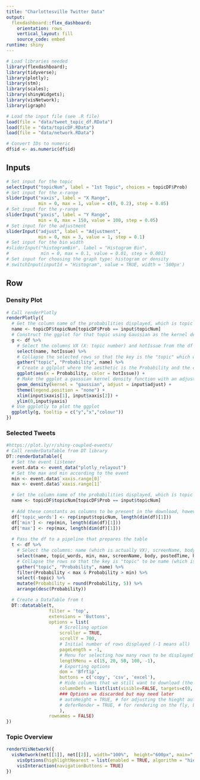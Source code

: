 ```yaml
---
title: "Charlottesville Twitter Data"
output: 
  flexdashboard::flex_dashboard:
    orientation: rows
    vertical_layout: fill
    source_code: embed
runtime: shiny
---
```


```r
# Load libraries needed
library(flexdashboard); 
library(tidyverse); 
library(plotly); 
library(stm); 
library(scales);
library(shinyWidgets);
library(visNetwork);
library(igraph)

# Load the input file (see .R file)
load(file = "data/tweet_topic_df.RData")
load(file = "data/topicDF.RData")
load(file = "data/network.RData")

# Convert IDs to numeric
df$id <- as.numeric(df$id)
```

Inputs {.sidebar}
-------------------------------------

```r
# Set input for the topic
selectInput("topicNum", label = "1st Topic", choices = topicDF$Prob)
# Set input for the x-range
sliderInput("xaxis", label = "X Range",
            min = 0, max = 1, value = c(0, 0.2), step = 0.05)
# Set input for the y-range
sliderInput("yaxis", label = "Y Range",
            min = 0, max = 150, value = 100, step = 0.05)
# Set input for the adjustment
sliderInput("adjust", label = "Adjustment",
            min = 0, max = 3, value = 1, step = 0.1)
# Set input for the bin width
#sliderInput("histogramBin", label = "Histogram Bin",
#            min = 0, max = 0.1, value = 0.01, step = 0.001)
# Set input for choosing the graph type: histogram or density
# switchInput(inputId = "Histogram", value = TRUE, width = '500px')
```

Row {.tabset .tabset-fade}
-------------------------------------
    
### Density Plot

```r
# Call renderPlotly
renderPlotly({
  # Get the column name of the probabilities displayed, which is topic number VX, and X is an int
  name <- topicDF$topicNum[topicDF$Prob == input$topicNum]
  # Construct the ggplot for that topic using Gaussian as the kernel density
  g <- df %>%
    # Select the columns VX (X: topic number) and hotIssue from the df
    select(name, hotIssue) %>%
    # Collapse the selected rows so that the key is the "topic" which would be the name (which is the topic number VX), and the "Probability" is the value
    gather("topic", "Probability", name) %>%
    # Create a gglplot where the aesthetic is the Probability and the color is the hotIssue
    ggplot(aes(x = Probability, color = hotIssue)) +
    # Make the ggplot a gaussian kernel density function with an adjustment
    geom_density(kernel = "gaussian", adjust = input$adjust) +
    theme(legend.position = "none") +
    xlim(input$xaxis[1], input$xaxis[2]) +
    ylim(0,input$yaxis)
  # Use ggplotly to plot the ggplot
  ggplotly(g, tooltip = c("y","x","colour"))
})
```

### Selected Tweets

```r
#https://plot.ly/r/shiny-coupled-events/
# Call renderDataTable from DT library
DT::renderDataTable({
  # Set the event listener
  event.data <- event_data("plotly_relayout")
  # Set the max and min according to the event
  min <- event.data$`xaxis.range[0]`
  max <- event.data$`xaxis.range[1]`

  # Get the column name of the probabilities displayed, which is topic number VX, and X is an int
  name <- topicDF$topicNum[topicDF$Prob == input$topicNum]
  
  # Add these constants as columns to be present in the download, however, they will be invisible in the DT, using the columnDefs option
  df['topic_words'] <- rep(input$topicNum, length(dim(df)[1]))
  df['min'] <- rep(min, length(dim(df)[1]))
  df['max'] <- rep(max, length(dim(df)[1]))
  
  # Pass the df to a pipeline that prepares the table
  t <- df %>%
    # Select the columns: name (which is actually VX), screenName, body, postedTime, hostIssue, local
    select(name, topic_words, min, max, screenName, body, postedTime, hotIssue, local) %>%
    # Collapse the rows so that the key is "topic" to be name (which is the topic number VX), and the "Probability" is the value
    gather("topic", "Probability", name) %>%
    filter(Probability < max & Probability > min) %>%
    select(-topic) %>%
    mutate(Probability = round(Probability, 5)) %>%
    arrange(desc(Probability))

  # Create a DataTable from t
  DT::datatable(t, 
                filter = 'top', 
                extensions = 'Buttons',
                options = list(
                    # Scrolling option
                    scroller = TRUE,
                    scrollY = 700,
                    # Initial number of rows displayed (-1 means all)
                    pageLength = -1,
                    # Menu for selecting how many rows to be displayed
                    lengthMenu = c(15, 20, 50, 100, -1),
                    # Exporting options
                    dom = 'Bfrtip',
                    buttons = c('copy', 'csv', 'excel'),
                    # Hide columns that we still want to download (the columns can be mentioned by numbers not names)
                    columnDefs = list(list(visible=FALSE, targets=c(0, 1, 2)))
                    ### Options we discarded but may need later
                    # autoHeight = TRUE, # for adjusting the hieght automatically, but it didn't work
                    # deferRender = TRUE, # for rendering on the fly, but seems not to have much effect
                    ),
                rownames = FALSE)
})
```

### Topic Overview

```r
renderVisNetwork({
  visNetwork(net[[1]], net[[2]], width="100%",  height="600px", main=" ") %>%   
    visOptions(highlightNearest = list(enabled = TRUE, algorithm = "hierarchical")) %>%
    visInteraction(navigationButtons = TRUE) 
})
```